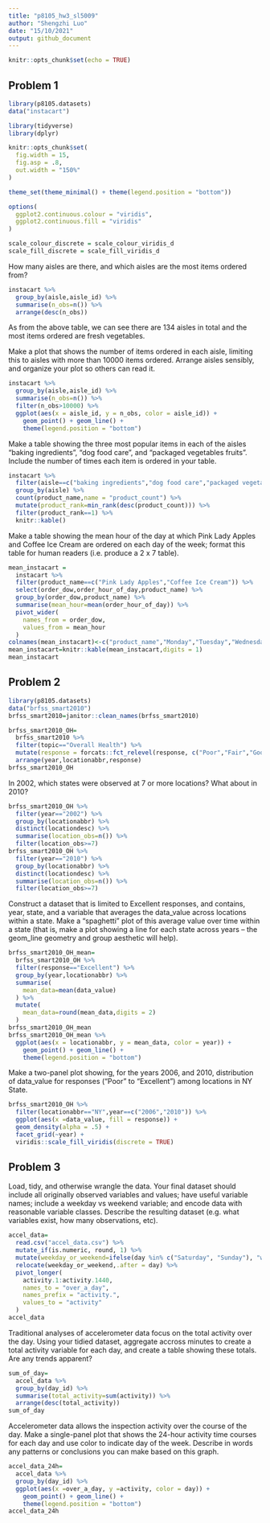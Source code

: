 ```yaml
---
title: "p8105_hw3_sl5009"
author: "Shengzhi Luo"
date: "15/10/2021"
output: github_document
---
```


```r
knitr::opts_chunk$set(echo = TRUE)
```

## Problem 1

```r
library(p8105.datasets)
data("instacart")
```

```r
library(tidyverse)
library(dplyr)

knitr::opts_chunk$set(
  fig.width = 15,
  fig.asp = .8,
  out.width = "150%"
)

theme_set(theme_minimal() + theme(legend.position = "bottom"))

options(
  ggplot2.continuous.colour = "viridis",
  ggplot2.continuous.fill = "viridis"
)

scale_colour_discrete = scale_colour_viridis_d
scale_fill_discrete = scale_fill_viridis_d
```
How many aisles are there, and which aisles are the most items ordered from?

```r
instacart %>%
  group_by(aisle,aisle_id) %>% 
  summarise(n_obs=n()) %>% 
  arrange(desc(n_obs))
```
As from the above table, we can see there are 134 aisles in total and the most items ordered are fresh vegetables.

Make a plot that shows the number of items ordered in each aisle, limiting this to aisles with more than 10000 items ordered. Arrange aisles sensibly, and organize your plot so others can read it.

```r
instacart %>%
  group_by(aisle,aisle_id) %>% 
  summarise(n_obs=n()) %>% 
  filter(n_obs>10000) %>% 
  ggplot(aes(x = aisle_id, y = n_obs, color = aisle_id)) +
    geom_point() + geom_line() +
    theme(legend.position = "bottom")
```
Make a table showing the three most popular items in each of the aisles “baking ingredients”, “dog food care”, and “packaged vegetables fruits”. Include the number of times each item is ordered in your table.
```r
instacart %>% 
  filter(aisle==c("baking ingredients","dog food care","packaged vegetables fruits")) %>% 
  group_by(aisle) %>% 
  count(product_name,name = "product_count") %>% 
  mutate(product_rank=min_rank(desc(product_count))) %>% 
  filter(product_rank==1) %>% 
  knitr::kable()
```


Make a table showing the mean hour of the day at which Pink Lady Apples and Coffee Ice Cream are ordered on each day of the week; format this table for human readers (i.e. produce a 2 x 7 table).

```r
mean_instacart =
  instacart %>% 
  filter(product_name==c("Pink Lady Apples","Coffee Ice Cream")) %>% 
  select(order_dow,order_hour_of_day,product_name) %>% 
  group_by(order_dow,product_name) %>% 
  summarise(mean_hour=mean(order_hour_of_day)) %>% 
  pivot_wider(
    names_from = order_dow, 
    values_from = mean_hour
  ) 
colnames(mean_instacart)<-c("product_name","Monday","Tuesday","Wednesday","Thursday","Friday","Saturday","Sunday")
mean_instacart=knitr::kable(mean_instacart,digits = 1)
mean_instacart

```
## Problem 2

```r
library(p8105.datasets)
data("brfss_smart2010")
brfss_smart2010=janitor::clean_names(brfss_smart2010)
```

```r
brfss_smart2010_OH=
  brfss_smart2010 %>% 
  filter(topic=="Overall Health") %>% 
  mutate(response = forcats::fct_relevel(response, c("Poor","Fair","Good","Very good","Excellent"))) %>%
  arrange(year,locationabbr,response)
brfss_smart2010_OH
```
In 2002, which states were observed at 7 or more locations? What about in 2010?

```r
brfss_smart2010_OH %>% 
  filter(year=="2002") %>% 
  group_by(locationabbr) %>% 
  distinct(locationdesc) %>% 
  summarise(location_obs=n()) %>% 
  filter(location_obs>=7)
brfss_smart2010_OH %>% 
  filter(year=="2010") %>% 
  group_by(locationabbr) %>% 
  distinct(locationdesc) %>% 
  summarise(location_obs=n()) %>% 
  filter(location_obs>=7)
```

Construct a dataset that is limited to Excellent responses, and contains, year, state, and a variable that averages the data_value across locations within a state. Make a “spaghetti” plot of this average value over time within a state (that is, make a plot showing a line for each state across years – the geom_line geometry and group aesthetic will help).

```r
brfss_smart2010_OH_mean=
  brfss_smart2010_OH %>% 
  filter(response=="Excellent") %>% 
  group_by(year,locationabbr) %>% 
  summarise(
    mean_data=mean(data_value)
  ) %>% 
  mutate(
    mean_data=round(mean_data,digits = 2)
  )
brfss_smart2010_OH_mean
brfss_smart2010_OH_mean %>% 
  ggplot(aes(x = locationabbr, y = mean_data, color = year)) + 
    geom_point() + geom_line() + 
    theme(legend.position = "bottom")
```


Make a two-panel plot showing, for the years 2006, and 2010, distribution of data_value for responses (“Poor” to “Excellent”) among locations in NY State.

```r
brfss_smart2010_OH %>% 
  filter(locationabbr=="NY",year==c("2006","2010")) %>% 
  ggplot(aes(x =data_value, fill = response)) +
  geom_density(alpha = .5) + 
  facet_grid(~year) + 
  viridis::scale_fill_viridis(discrete = TRUE)
```

## Problem 3

Load, tidy, and otherwise wrangle the data. Your final dataset should include all originally observed variables and values; have useful variable names; include a weekday vs weekend variable; and encode data with reasonable variable classes. Describe the resulting dataset (e.g. what variables exist, how many observations, etc).

```r
accel_data=
  read.csv("accel_data.csv") %>% 
  mutate_if(is.numeric, round, 1) %>%
  mutate(weekday_or_weekend=ifelse(day %in% c("Saturday", "Sunday"), "weekend", "weekday")) %>% 
  relocate(weekday_or_weekend,.after = day) %>% 
  pivot_longer(
    activity.1:activity.1440,
    names_to = "over_a_day", 
    names_prefix = "activity.",
    values_to = "activity"
  ) 
accel_data
```

Traditional analyses of accelerometer data focus on the total activity over the day. Using your tidied dataset, aggregate accross minutes to create a total activity variable for each day, and create a table showing these totals. Are any trends apparent?

```r
sum_of_day=
  accel_data %>% 
  group_by(day_id) %>% 
  summarise(total_activity=sum(activity)) %>% 
  arrange(desc(total_activity))
sum_of_day
```

Accelerometer data allows the inspection activity over the course of the day. Make a single-panel plot that shows the 24-hour activity time courses for each day and use color to indicate day of the week. Describe in words any patterns or conclusions you can make based on this graph.
```r
accel_data_24h=
  accel_data %>% 
  group_by(day_id) %>% 
  ggplot(aes(x =over_a_day, y =activity, color = day)) + 
    geom_point() + geom_line() + 
    theme(legend.position = "bottom")
accel_data_24h
```


